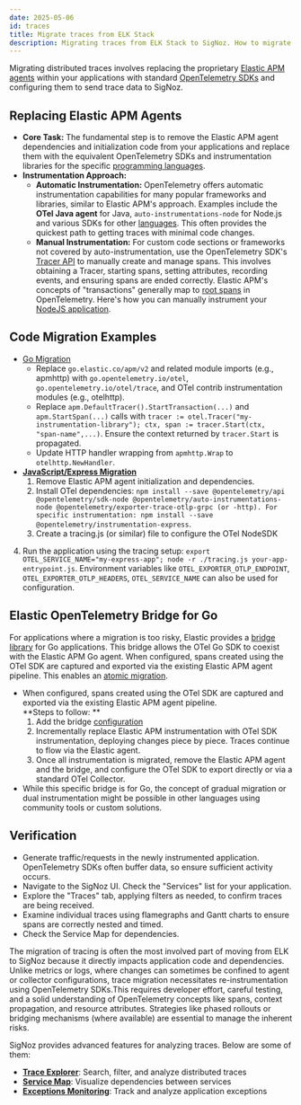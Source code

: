```yaml
---
date: 2025-05-06
id: traces
title: Migrate traces from ELK Stack
description: Migrating traces from ELK Stack to SigNoz. How to migrate traces from ELK to SigNoz.
---
```


Migrating distributed traces involves replacing the proprietary [Elastic APM agents](https://www.elastic.co/docs/solutions/observability/apm/elastic-apm-agents) within your applications with standard [OpenTelemetry SDKs](https://opentelemetry.io/docs/languages/) and configuring them to send trace data to SigNoz.

## Replacing Elastic APM Agents

* **Core Task:** The fundamental step is to remove the Elastic APM agent dependencies and initialization code from your applications and replace them with the equivalent OpenTelemetry SDKs and instrumentation libraries for the specific [programming languages](https://opentelemetry.io/docs/languages/java/instrumentation/).
* **Instrumentation Approach:**  
  * **Automatic Instrumentation:** OpenTelemetry offers automatic instrumentation capabilities for many popular frameworks and libraries, similar to Elastic APM's approach. Examples include the **OTel Java agent** for Java, `auto-instrumentations-node` for Node.js and various SDKs for other [languages](https://signoz.io/docs/instrumentation/). This often provides the quickest path to getting traces with minimal code changes.  
  * **Manual Instrumentation:** For custom code sections or frameworks not covered by auto-instrumentation, use the OpenTelemetry SDK's [Tracer API](/docs/traces-management/trace-api/overview) to manually create and manage spans. This involves obtaining a Tracer, starting spans, setting attributes, recording events, and ensuring spans are ended correctly. Elastic APM's concepts of "transactions" generally map to [root spans](https://signoz.io/blog/distributed-tracing-span/) in OpenTelemetry. Here's how you can manually instrument your [NodeJS application](https://signoz.io/docs/instrumentation/manual-instrumentation/javascript/opentelemetry-nodejs/).

## Code Migration Examples

* [Go Migration](https://signoz.io/opentelemetry/go/)
  * Replace `go.elastic.co/apm/v2` and related module imports (e.g., apmhttp) with `go.opentelemetry.io/otel`, `go.opentelemetry.io/otel/trace`, and OTel contrib instrumentation modules (e.g., otelhttp).  
  * Replace `apm.DefaultTracer().StartTransaction(...)` and `apm.StartSpan(...)` calls with `tracer := otel.Tracer("my-instrumentation-library"); ctx, span := tracer.Start(ctx, "span-name",...)`. Ensure the context returned by `tracer.Start` is propagated.  
  * Update HTTP handler wrapping from `apmhttp.Wrap` to `otelhttp.NewHandler`.  
* **[JavaScript/Express Migration](https://signoz.io/docs/instrumentation/opentelemetry-express/)**  
  1. Remove Elastic APM agent initialization and dependencies.  
  2. Install OTel dependencies: `npm install --save @opentelemetry/api @opentelemetry/sdk-node @opentelemetry/auto-instrumentations-node @opentelemetry/exporter-trace-otlp-grpc (or -http). For specific instrumentation: npm install --save @opentelemetry/instrumentation-express`.  
  3. Create a tracing.js (or similar) file to configure the OTel NodeSDK
 4.  Run the application using the tracing setup: `export OTEL_SERVICE_NAME="my-express-app"; node -r ./tracing.js your-app-entrypoint.js`. Environment variables like `OTEL_EXPORTER_OTLP_ENDPOINT`, `OTEL_EXPORTER_OTLP_HEADERS`, `OTEL_SERVICE_NAME` can also be used for configuration.

## Elastic OpenTelemetry Bridge for Go

For applications where a migration is too risky, Elastic provides a [bridge library](https://pkg.go.dev/go.elastic.co/apm/module/apmotel/v2) for Go applications. This bridge allows the OTel Go SDK to coexist with the Elastic APM Go agent. When configured, spans created using the OTel SDK are captured and exported via the existing Elastic APM agent pipeline. This enables an [atomic migration](https://www.elastic.co/docs/solutions/security/get-started/automatic-migration).

  
* When configured, spans created using the OTel SDK are captured and exported via the existing Elastic APM agent pipeline.  
  **Steps to follow: **
  1. Add the bridge [configuration](https://pkg.go.dev/go.elastic.co/apm/module/apmotel/v2)
  2. Incrementally replace Elastic APM instrumentation with OTel SDK instrumentation, deploying changes piece by piece. Traces continue to flow via the Elastic agent.  
  3. Once all instrumentation is migrated, remove the Elastic APM agent and the bridge, and configure the OTel SDK to export directly or via a standard OTel Collector. 
* While this specific bridge is for Go, the concept of gradual migration or dual instrumentation might be possible in other languages using community tools or custom solutions.

## Verification

* Generate traffic/requests in the newly instrumented application. OpenTelemetry SDKs often buffer data, so ensure sufficient activity occurs.
* Navigate to the SigNoz UI. Check the "Services" list for your application.
* Explore the "Traces" tab, applying filters as needed, to confirm traces are being received.
* Examine individual traces using flamegraphs and Gantt charts to ensure spans are correctly nested and timed.
* Check the Service Map for dependencies.


The migration of tracing is often the most involved part of moving from ELK to SigNoz because it directly impacts application code and dependencies. Unlike metrics or logs, where changes can sometimes be confined to agent or collector configurations, trace migration necessitates re-instrumentation using OpenTelemetry SDKs.This requires developer effort, careful testing, and a solid understanding of OpenTelemetry concepts like spans, context propagation, and resource attributes. Strategies like phased rollouts or bridging mechanisms (where available) are essential to manage the inherent risks.

SigNoz provides advanced features for analyzing traces. Below are some of them:
- **[Trace Explorer](/docs/product-features/trace-explorer/)**: Search, filter, and analyze distributed traces
- **[Service Map](/docs/userguide/service-map/)**: Visualize dependencies between services
- **[Exceptions Monitoring](/docs/userguide/exceptions/)**: Track and analyze application exceptions

